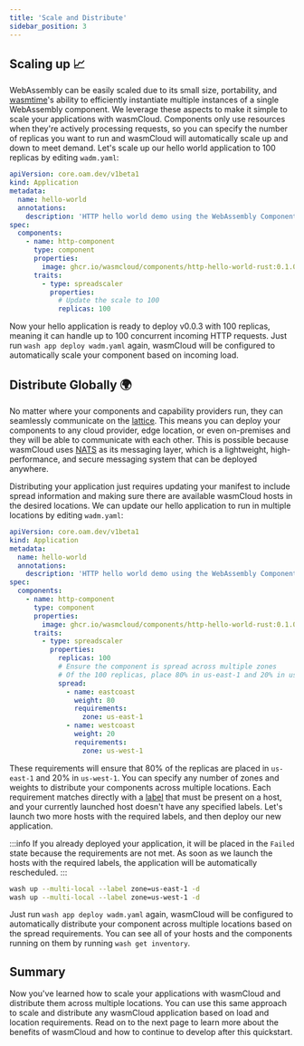 ```yaml
---
title: 'Scale and Distribute'
sidebar_position: 3
---
```



## Scaling up 📈

WebAssembly can be easily scaled due to its small size, portability, and [wasmtime](https://wasmtime.dev/)'s ability to efficiently instantiate multiple instances of a single WebAssembly component. We leverage these aspects to make it simple to scale your applications with wasmCloud. Components only use resources when they're actively processing requests, so you can specify the number of replicas you want to run and wasmCloud will automatically scale up and down to meet demand. Let's scale up our hello world application to 100 replicas by editing `wadm.yaml`:

```yaml {15-17}
apiVersion: core.oam.dev/v1beta1
kind: Application
metadata:
  name: hello-world
  annotations:
    description: 'HTTP hello world demo using the WebAssembly Component Model and WebAssembly Interfaces Types (WIT)'
spec:
  components:
    - name: http-component
      type: component
      properties:
        image: ghcr.io/wasmcloud/components/http-hello-world-rust:0.1.0
      traits:
        - type: spreadscaler
          properties:
            # Update the scale to 100
            replicas: 100
```

Now your hello application is ready to deploy v0.0.3 with 100 replicas, meaning it can handle up to 100 concurrent incoming HTTP requests. Just run `wash app deploy wadm.yaml` again, wasmCloud will be configured to automatically scale your component based on incoming load.

## Distribute Globally 🌍

No matter where your components and capability providers run, they can seamlessly communicate on the [lattice](/docs/concepts/lattice). This means you can deploy your components to any cloud provider, edge location, or even on-premises and they will be able to communicate with each other. This is possible because wasmCloud uses [NATS](https://nats.io/) as its messaging layer, which is a lightweight, high-performance, and secure messaging system that can be deployed anywhere.

Distributing your application just requires updating your manifest to include spread information and making sure there are available wasmCloud hosts in the desired locations. We can update our hello application to run in multiple locations by editing `wadm.yaml`:

```yaml {17-27}
apiVersion: core.oam.dev/v1beta1
kind: Application
metadata:
  name: hello-world
  annotations:
    description: 'HTTP hello world demo using the WebAssembly Component Model and WebAssembly Interfaces Types (WIT)'
spec:
  components:
    - name: http-component
      type: component
      properties:
        image: ghcr.io/wasmcloud/components/http-hello-world-rust:0.1.0
      traits:
        - type: spreadscaler
          properties:
            replicas: 100
            # Ensure the component is spread across multiple zones
            # Of the 100 replicas, place 80% in us-east-1 and 20% in us-west-1
            spread:
              - name: eastcoast
                weight: 80
                requirements:
                  zone: us-east-1
              - name: westcoast
                weight: 20
                requirements:
                  zone: us-west-1
```

These requirements will ensure that 80% of the replicas are placed in `us-east-1` and 20% in `us-west-1`. You can specify any number of zones and weights to distribute your components across multiple locations. Each requirement matches directly with a [label](/docs/deployment/hosts/labels) that must be present on a host, and your currently launched host doesn't have any specified labels. Let's launch two more hosts with the required labels, and then deploy our new application.

:::info
If you already deployed your application, it will be placed in the `Failed` state because the requirements are not met. As soon as we launch the hosts with the required labels, the application will be automatically rescheduled.
:::

```bash
wash up --multi-local --label zone=us-east-1 -d
wash up --multi-local --label zone=us-west-1 -d
```

Just run `wash app deploy wadm.yaml` again, wasmCloud will be configured to automatically distribute your component across multiple locations based on the spread requirements. You can see all of your hosts and the components running on them by running `wash get inventory`.

## Summary

Now you've learned how to scale your applications with wasmCloud and distribute them across multiple locations. You can use this same approach to scale and distribute any wasmCloud application based on load and location requirements. Read on to the next page to learn more about the benefits of wasmCloud and how to continue to develop after this quickstart.
